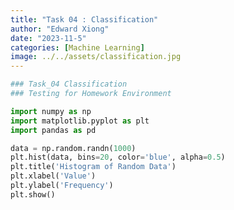 ```yaml
---
title: "Task 04 : Classification"
author: "Edward Xiong"
date: "2023-11-5"
categories: [Machine Learning]
image: ../../assets/classification.jpg
---
```


```python
### Task_04 Classification
### Testing for Homework Environment
```

```python
import numpy as np
import matplotlib.pyplot as plt
import pandas as pd
```

```python
data = np.random.randn(1000)
plt.hist(data, bins=20, color='blue', alpha=0.5)
plt.title('Histogram of Random Data')
plt.xlabel('Value')
plt.ylabel('Frequency')
plt.show()
```
